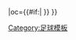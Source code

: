{{fb team |t=拉夫流浪 |tan=拉夫流浪足球會 |tc=SCO |abb={{#if:{{{abb|}}}|RAI{{0}}}} |oc={{#if:{{{oc|}}}|{{{oc}}} }} }}<!--
--><noinclude>[[Category:足球模板]]</noinclude>